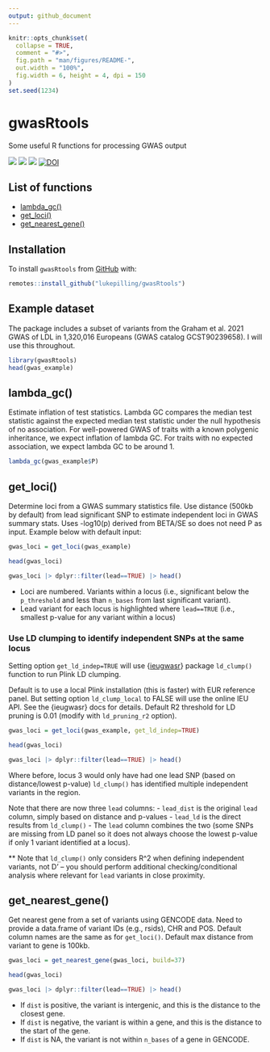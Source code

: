 ```yaml
---
output: github_document
---
```


<!-- README.md is generated from README.Rmd. Please edit that file -->

```r
knitr::opts_chunk$set(
  collapse = TRUE,
  comment = "#>",
  fig.path = "man/figures/README-",
  out.width = "100%",
  fig.width = 6, height = 4, dpi = 150
)
set.seed(1234)
```

# gwasRtools
Some useful R functions for processing GWAS output

<!-- badges: start -->
[![](https://img.shields.io/badge/version-0.1.2-informational.svg)](https://github.com/lukepilling/gwasRtools)
[![](https://img.shields.io/github/last-commit/lukepilling/gwasRtools.svg)](https://github.com/lukepilling/gwasRtools/commits/master)
[![](https://img.shields.io/badge/lifecycle-experimental-orange)](https://www.tidyverse.org/lifecycle/#experimental)
[![DOI](https://zenodo.org/badge/655790727.svg)](https://zenodo.org/badge/latestdoi/655790727)
<!-- badges: end -->

## List of functions
  - [lambda_gc()](#lambda_gc)
  - [get_loci()](#get_loci)
  - [get_nearest_gene()](#get_nearest_gene)


## Installation
To install `gwasRtools` from [GitHub](https://github.com/) with:

``` r
remotes::install_github("lukepilling/gwasRtools")
```

## Example dataset
The package includes a subset of variants from the Graham et al. 2021 GWAS of LDL in 1,320,016 Europeans (GWAS catalog GCST90239658). I will use this throughout.

``` r
library(gwasRtools)
head(gwas_example)
```

## lambda_gc()
Estimate inflation of test statistics. Lambda GC compares the median test statistic against the expected median test statistic under the null hypothesis of no association. For well-powered GWAS of traits with a known polygenic inheritance, we expect inflation of lambda GC. For traits with no expected association, we expect lambda GC to be around 1.

``` r
lambda_gc(gwas_example$P)
```

## get_loci()
Determine loci from a GWAS summary statistics file. Use distance (500kb by default) from lead significant SNP to estimate independent loci in GWAS summary stats. Uses -log10(p) derived from BETA/SE so does not need P as input. Example below with default input:

``` r
gwas_loci = get_loci(gwas_example)

head(gwas_loci)

gwas_loci |> dplyr::filter(lead==TRUE) |> head()
```

 - Loci are numbered. Variants within a locus (i.e., significant below the `p_threshold` and less than `n_bases` from last significant variant).
 - Lead variant for each locus is highlighted where `lead==TRUE` (i.e., smallest p-value for any variant within a locus)

### Use LD clumping to identify independent SNPs at the same locus 

Setting option `get_ld_indep=TRUE` will use {[ieugwasr](https://github.com/MRCIEU/ieugwasr)} package `ld_clump()` function to run Plink LD clumping. 

Default is to use a local Plink installation (this is faster) with EUR reference panel. But setting option `ld_clump_local` to FALSE will use the online IEU API. See the {ieugwasr} docs for details. Default R2 threshold for LD pruning is 0.01 (modify with `ld_pruning_r2` option). 

``` r
gwas_loci = get_loci(gwas_example, get_ld_indep=TRUE)

head(gwas_loci)

gwas_loci |> dplyr::filter(lead==TRUE) |> head()
```


Where before, locus 3 would only have had one lead SNP (based on distance/lowest p-value) `ld_clump()` has identified multiple independent variants in the region.

Note that there are now three `lead` columns:
 - `lead_dist` is the original `lead` column, simply based on distance and p-values
 - `lead_ld` is the direct results from `ld_clump()`
 - The `lead` column combines the two (some SNPs are missing from LD panel so it does not always choose the lowest p-value if only 1 variant identified at a locus).

** Note that `ld_clump()` only considers R^2 when defining independent variants, not D' -- you should perform additional checking/conditional analysis where relevant for `lead` variants in close proximity.


## get_nearest_gene()
Get nearest gene from a set of variants using GENCODE data. Need to provide a data.frame of variant IDs (e.g., rsids), CHR and POS. Default column names are the same as for `get_loci()`. Default max distance from variant to gene is 100kb.

``` r
gwas_loci = get_nearest_gene(gwas_loci, build=37)

head(gwas_loci)

gwas_loci |> dplyr::filter(lead==TRUE) |> head()
```
 - If `dist` is positive, the variant is intergenic, and this is the distance to the closest gene.
 - If `dist` is negative, the variant is within a gene, and this is the distance to the start of the gene.
 - If `dist` is NA, the variant is not within `n_bases` of a gene in GENCODE.

